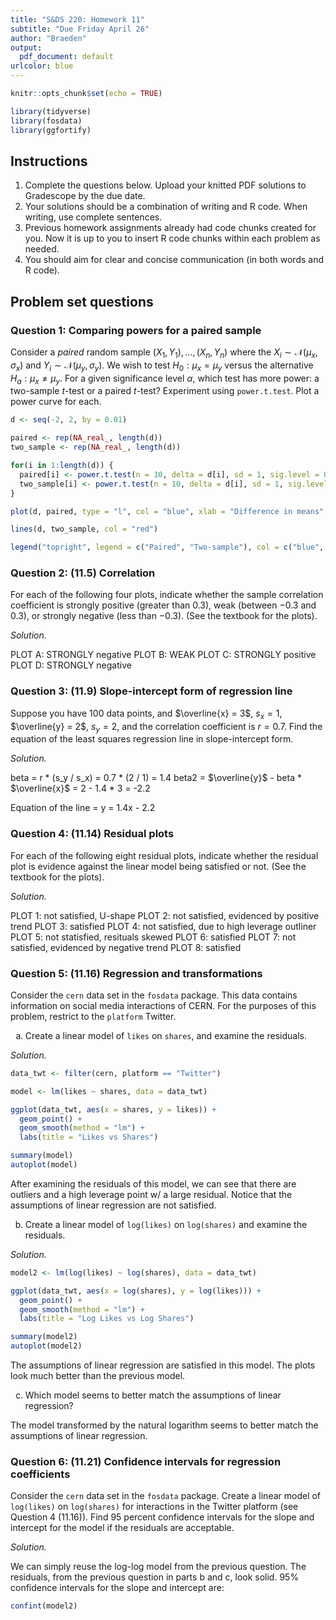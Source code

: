 ```yaml
---
title: "S&DS 220: Homework 11"
subtitle: "Due Friday April 26"
author: "Braeden"
output:
  pdf_document: default
urlcolor: blue
---
```


```r
knitr::opts_chunk$set(echo = TRUE)

library(tidyverse)
library(fosdata)
library(ggfortify)
```

## Instructions

1. Complete the questions below.  Upload your knitted PDF solutions to Gradescope by the due date.
2. Your solutions should be a combination of writing and R code.  When writing, use complete sentences.
3. Previous homework assignments already had code chunks created for you.  Now it is up to you to insert R code chunks within each problem as needed.
4. You should aim for clear and concise communication (in both words and R code).

## Problem set questions

### Question 1: Comparing powers for a paired sample

Consider a *paired* random sample $(X_1, Y_1), \ldots, (X_n, Y_n)$ where the $X_i \sim \mathcal{N}(\mu_x, \sigma_x)$ and $Y_i \sim \mathcal{N}(\mu_y, \sigma_y)$. We wish to test $H_0: \mu_x = \mu_y$ versus the alternative $H_a: \mu_x \ne \mu_y$. For a given significance level $\alpha$, which test has more power: a two-sample $t$-test or a paired $t$-test? Experiment using `power.t.test`. Plot a power curve for each.

```r

d <- seq(-2, 2, by = 0.01)

paired <- rep(NA_real_, length(d))
two_sample <- rep(NA_real_, length(d))

for(i in 1:length(d)) {
  paired[i] <- power.t.test(n = 10, delta = d[i], sd = 1, sig.level = 0.05, type = "paired")$power
  two_sample[i] <- power.t.test(n = 10, delta = d[i], sd = 1, sig.level = 0.05, type = "two.sample")$power
}

plot(d, paired, type = "l", col = "blue", xlab = "Difference in means", ylab = "Power", main = "Power curves for paired and two-sample t-tests")

lines(d, two_sample, col = "red")

legend("topright", legend = c("Paired", "Two-sample"), col = c("blue", "red"), lty = 1)

```


\newpage

### Question 2: (11.5) Correlation

For each of the following four plots, indicate whether the sample correlation coefficient is strongly positive (greater than $0.3$), weak (between $-0.3$ and $0.3$), or strongly negative (less than $-0.3$). (See the textbook for the plots).

*Solution.*

PLOT A: STRONGLY negative
PLOT B: WEAK 
PLOT C: STRONGLY positive
PLOT D: STRONGLY negative

\newpage

### Question 3: (11.9) Slope-intercept form of regression line

Suppose you have 100 data points, and $\overline{x} = 3$, $s_x = 1$, $\overline{y} = 2$, $s_y = 2$, and the correlation coefficient is $r = 0.7$. Find the equation of the least squares regression line in slope-intercept form.

*Solution.*

beta = r * (s_y / s_x) = 0.7 * (2 / 1) = 1.4
beta2 = $\overline{y}$ - beta * $\overline{x}$ = 2 - 1.4 * 3 = -2.2

Equation of the line = y = 1.4x - 2.2


\newpage

### Question 4: (11.14) Residual plots

For each of the following eight residual plots, indicate whether the residual plot is evidence against the linear model being satisfied or not. (See the textbook for the plots).

*Solution.*

PLOT 1: not satisfied, U-shape
PLOT 2: not satisfied, evidenced by positive trend
PLOT 3: satisfied
PLOT 4: not satisfied, due to high leverage outliner
PLOT 5: not statisfied, resituals skewed
PLOT 6: satisfied
PLOT 7: not satisfied, evidenced by negative trend
PLOT 8: satisfied 

\newpage

### Question 5: (11.16) Regression and transformations

Consider the `cern` data set in the `fosdata` package. This data contains information on social media interactions of CERN. For the purposes of this problem, restrict to the `platform` Twitter.

(a) Create a linear model of `likes` on `shares`, and examine the residuals.

*Solution.*
```r
data_twt <- filter(cern, platform == "Twitter")

model <- lm(likes ~ shares, data = data_twt)

ggplot(data_twt, aes(x = shares, y = likes)) +
  geom_point() +
  geom_smooth(method = "lm") +
  labs(title = "Likes vs Shares")

summary(model)
autoplot(model)
```

After examining the residuals of this model, we can see that there are outliers and a high leverage point w/ a large residual. Notice that the assumptions of linear regression are not satisfied.



(b) Create a linear model of `log(likes)` on `log(shares)` and examine the residuals.

*Solution.*

```r

model2 <- lm(log(likes) ~ log(shares), data = data_twt)

ggplot(data_twt, aes(x = log(shares), y = log(likes))) +
  geom_point() +
  geom_smooth(method = "lm") +
  labs(title = "Log Likes vs Log Shares")

summary(model2)
autoplot(model2)
```

The assumptions of linear regression are satisfied in this model. The plots look much better than the previous model.

(c) Which model seems to better match the assumptions of linear regression?

The model transformed by the natural logarithm seems to better match the assumptions of linear regression. 

\newpage

### Question 6: (11.21) Confidence intervals for regression coefficients

Consider the `cern` data set in the `fosdata` package. Create a linear model of `log(likes)` on `log(shares)` for interactions in the Twitter platform (see Question 4 (11.16)). Find 95 percent confidence intervals for the slope and intercept for the model if the residuals are acceptable.

*Solution.*

We can simply reuse the log-log model from the previous question. The residuals, from the previous question in parts b and c, look solid. 95% confidence intervals for the slope and intercept are: 
```r
confint(model2)

```


